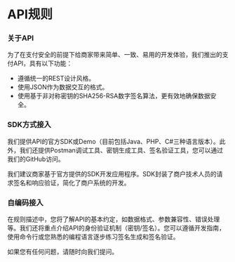 # API规则

### 关于API

为了在支付安全的前提下给商家带来简单、一致、易用的开发体验，我们推出的支付API，具有以下功能：

- 遵循统一的REST设计风格。
- 使用JSON作为数据交互的格式。
- 使用基于非对称密钥的SHA256-RSA数字签名算法，更有效地确保数据安全。

### SDK方式接入

我们提供API的官方SDK或Demo（目前包括Java、PHP、C#三种语言版本）。此外，我们还提供Postman调试工具、密钥生成工具、签名验证工具，您可以通过我们的GitHub访问。

我们建议商家基于官方提供的SDK开发应用程序。SDK封装了商户技术人员的请求签名和响应验证，简化了商户系统的开发。

### 自编码接入

在规则描述中，您将了解API的基本约定，如数据格式、参数兼容性、错误处理等。我们还将重点介绍API的身份验证机制（密钥/签名）。您可以遵循开发指南，使用命令行或您熟悉的编程语言逐步练习签名生成和签名验证。

如果您有任何问题，请随时向我们提问。
